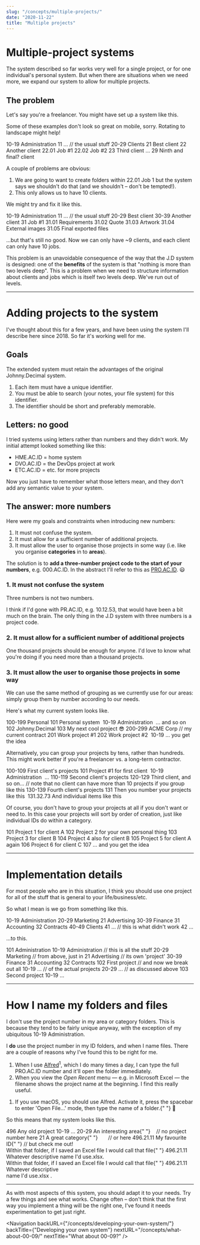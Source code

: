 ```yaml
---
slug: "/concepts/multiple-projects/"
date: "2020-11-22"
title: "Multiple projects"
---
```


<!-- Note to self: this is the only page (so far) where you're showing *groupings* of projects. I don't anticipate ever doing this again, so I haven't created a custom <PROACIDbox> for it. Hence all the &nbsp; and other junk here. -->

# Multiple-project systems

The system described so far works very well for a single project, or for one
individual's personal system. But when there are situations when we need more, we expand our system to allow for multiple projects.

## The problem

Let's say you're a freelancer. You might have set up a system like this.

<div className="block footnote-wrapper sm:hidden">
	<p className="footnote style-override">
		Some of these examples don't look so great on mobile, sorry. Rotating to
		landscape might help!
	</p>
</div>

<ACIDbox>
	<Area>10-19 Administration</Area>
	<Category>11 ... // the usual stuff</Category>
	<BlankRow />
	<Area>20-29 Clients</Area>
	<Category>21 Best client</Category>
	<Category>22 Another client</Category>
	<ID>22.01 Job #1</ID>
	<ID>22.02 Job #2</ID>
	<Category>23 Third client</Category>
	<Category>...</Category>
	<Category>29 Ninth and final? client</Category>
</ACIDbox>

A couple of problems are obvious:

1. We are going to want to create folders within <JD>22.01 Job 1</JD> but the system says we shouldn't do that (and we shouldn't – don't be tempted!).
2. This only allows us to have 10 clients.

We might try and fix it like this.

<ACIDbox>
	<Area>10-19 Administration</Area>
	<Category>11 ... // the usual stuff</Category>
	<BlankRow />
	<Area>20-29 Best client</Area>
	<BlankRow />
	<Area>30-39 Another client</Area>
	<Category>31 Job #1</Category>
	<ID>31.01 Requirements</ID>
	<ID>31.02 Quote</ID>
	<ID>31.03 Artwork</ID>
	<ID>31.04 External images</ID>
	<ID>31.05 Final exported files</ID>
</ACIDbox>

...but that's still no good. Now we can only have ~9 clients, and each client can only have 10 jobs.

This problem is an unavoidable consequence of the way that the J.D system is designed: one of the **benefits** of the system is that "nothing is more than two levels deep". This is a problem when we need to structure information about clients and jobs which is itself two levels deep. We've run out of levels.

---

# Adding projects to the system

I've thought about this for a few years, and have been using the system I'll describe here since 2018. So far it's working well for me.

## Goals

The extended system must retain the advantages of the original Johnny.Decimal system.

1. Each item must have a unique identifier.
2. You must be able to search (your notes, your file system) for this identifier.
3. The identifier should be short and preferably memorable.

## Letters: no good

I tried systems using letters rather than numbers and they didn't work. My initial attempt looked something like this:

- <JD>HME.AC.ID</JD> = home system
- <JD>DVO.AC.ID</JD> = the DevOps project at work
- <JD>ETC.AC.ID</JD> = etc. for more projects

Now you just have to remember what those letters mean, and they don't add any semantic value to your system.

## The answer: more numbers

Here were my goals and constraints when introducing new numbers:

1. It must not confuse the system.
2. It must allow for a sufficient number of additional projects.
3. It must allow the user to organise those projects in some way (i.e. like you organise **categories** in to **areas**).

The solution is to **add a three-number project code to the start of your numbers**, e.g. <JD>000.AC.ID</JD>. In the abstract I'll refer to this as [PRO.AC.ID](/concepts/acid-notation/). 😃

### 1. It must not confuse the system

Three numbers is not two numbers.

I think if I'd gone with <JD>PR.AC.ID</JD>, e.g. <JD>10.12.53</JD>, that would have been a bit much on the brain. The only thing in the J.D system with three numbers is a project code.

### 2. It must allow for a sufficient number of additional projects

One thousand projects should be enough for anyone. I'd love to know what you're doing if you need more than a thousand projects.

### 3. It must allow the user to organise those projects in some way

We can use the same method of grouping as we currently use for our areas: simply group them by number according to our needs.

Here's what my current system looks like.

<PROACIDbox>
	<Project>100-199 Personal</Project>
	<Area>101 Personal system</Area>
	<Category>&nbsp;10-19 Administration</Category>
	<Category>&nbsp;... and so on</Category>
	<Area>102 Johnny.Decimal</Area>
	<Area>103 My next cool project 😎</Area>
	<BlankRow />
	<Project>
		200-299 ACME Corp
		<Comment indent={9}>// my current contract</Comment>
	</Project>
	<Area>201 Work project #1</Area>
	<Area>202 Work project #2</Area>
	<Category>&nbsp;10-19 ... you get the idea</Category>
</PROACIDbox>

Alternatively, you can group your projects by tens, rather than hundreds. This might work better if you're a freelancer vs. a long-term contractor.

<PROACIDbox>
	<Project classes="no-underline">100-109 First client's projects</Project>
	<Area>101 Project #1 for first client</Area>
	<Category>&nbsp;10-19 Administration</Category>
	<Category>&nbsp;...</Category>
	<BlankRow />
	<Project classes="no-underline">110-119 Second client's projects</Project>
	<BlankRow />
	<Project classes="no-underline">120-129 Third client, and so on...</Project>
	<Comment indent={8}>// note that no client can have more than</Comment>
	<Comment indent={11}>10 projects if you group like this</Comment>
	<BlankRow />
	<Project classes="no-underline">130-139 Fourth client's projects</Project>
	<Area>131 Then you number your projects like this</Area>
	<ID>&nbsp;131.32.73 And individual items like this</ID>
</PROACIDbox>

Of course, you don't have to group your projects at all if you don't want or need to. In this case your projects will sort by order of creation, just like individual IDs do within a category.

<PROACIDbox>
	<Project classes="no-underline">101 Project 1 for client A</Project>
	<Project classes="no-underline">
		102 Project 2 for your own personal thing
	</Project>
	<Project classes="no-underline">103 Project 3 for client B</Project>
	<Project classes="no-underline">104 Project 4 also for client B</Project>
	<Project classes="no-underline">105 Project 5 for client A again</Project>
	<Project classes="no-underline">106 Project 6 for client C</Project>
	<Project classes="no-underline">107 ... and you get the idea</Project>
</PROACIDbox>

---

# Implementation details

For most people who are in this situation, I think you should use one project for all of the stuff that is general to your life/business/etc.

So what I mean is we go from something like this.

<ACIDbox>
	<Area>10-19 Administration</Area>
	<Area>20-29 Marketing</Area>
	<Category>21 Advertising</Category>
	<Area>30-39 Finance</Area>
	<Category>31 Accounting</Category>
	<Category>32 Contracts</Category>
	<Area>40-49 Clients</Area>
	<Category>41 ... // this is what didn't work</Category>
	<Category>42 ...</Category>
</ACIDbox>

...to this.

<PROACIDbox>
	<Project>101 Administration</Project>
	<Area>
		10-19 Administration
		<Comment indent={3}>// this is all the stuff</Comment>
	</Area>
	<Area>
		20-29 Marketing
		<Comment indent={8}>// from above, just in</Comment>
	</Area>
	<Category>
		21 Advertising
		<Comment indent={6}>// its own 'project'</Comment>
	</Category>
	<Area>30-39 Finance</Area>
	<Category>31 Accounting</Category>
	<Category>32 Contracts</Category>
	<BlankRow />
	<Project>
		102 First project
		<Comment indent={10}>// and now we break out all</Comment>
	</Project>
	<Area>
		10-19 ...
		<Comment indent={14}>// of the actual projects</Comment>
	</Area>
	<Area>
		20-29 ...
		<Comment indent={14}>// as discussed above</Comment>
	</Area>
	<BlankRow />
	<Project>103 Second project</Project>
	<Area>10-19 ...</Area>
</PROACIDbox>

---

# How I name my folders and files

I don't use the project number in my area or category folders. This is because they tend to be fairly unique anyway, with the exception of my ubiquitous <JD>10-19 Administration</JD>.

I **do** use the project number in my ID folders, and when I name files. There are a couple of reasons why I've found this to be right for me.

1. When I use [Alfred](https://www.alfredapp.com/)<sup>1</sup>, which I do many times a day, I can type the full <JD>PRO.AC.ID</JD> number and it'll open the folder immediately.
2. When you view the _Open Recent_ menu — e.g. in Microsoft Excel — the filename shows the project name at the beginning. I find this really useful.

<div class="footnote-wrapper">
	<ol class="footnote">
		<li>
			If you use macOS, you should use Alfred. Activate it, press the spacebar
			to enter 'Open File...' mode, then type the name of a folder.{" "}
			<span className="not-italic">🤯</span>
		</li>
	</ol>
</div>

So this means that my system looks like this.

<PROACIDbox>
	<Project>496 Any old project</Project>
	<Area>10-19 ...</Area>
	<Area>
		20-29 An interesting area{" "}
		<span className="text-gray-400 font-light">
			&nbsp;&nbsp;&nbsp;// no project number here
		</span>
	</Area>
	<Category>
		21 A great category{" "}
		<span className="text-gray-400 font-light">
			&nbsp;&nbsp;&nbsp;&nbsp;&nbsp;&nbsp;// or here
		</span>
	</Category>
	<ID>
		496.21.11 My favourite ID{" "}
		<span className="font-bold">// but check me out!</span>
	</ID>
</PROACIDbox>

<!-- Break the long string on mobile -->

<div className="hidden sm:block">
	Within that folder, if I saved an Excel file I would call that file{" "}
	<JD>496.21.11 Whatever descriptive name I'd use.xlsx</JD>.
</div>
<div className="block sm:hidden text-base">
	Within that folder, if I saved an Excel file I would call that file{" "}
	<JD>
		496.21.11 Whatever descriptive
		<br />
		name I'd use.xlsx
	</JD>
	.
</div>

---

As with most aspects of this system, you should adapt it to your needs. Try a few things and see what works. Change often – don't think that the first way you implement a thing will be the right one, I've found it needs experimentation to get just right.

<Navigation
	backURL={"/concepts/developing-your-own-system/"}
	backTitle={"Developing your own system"}
	nextURL="/concepts/what-about-00-09/"
	nextTitle="What about 00-09?"
/>
